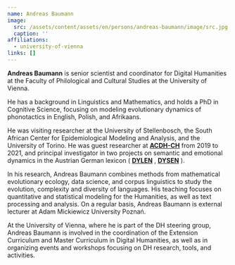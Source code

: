 ```yaml
---
name: Andreas Baumann
image:
  src: /assets/content/assets/en/persons/andreas-baumann/image/src.jpg
  caption: ''
affiliations:
  - university-of-vienna
links: []
---
```

**Andreas Baumann** is senior scientist and coordinator for Digital Humanities at the Faculty of Philological and Cultural Studies at the University of Vienna.

He has a background in Linguistics and Mathematics, and holds a PhD in Cognitive Science, focusing on modeling evolutionary dynamics of phonotactics in English, Polish, and Afrikaans.

He was visiting researcher at the University of Stellenbosch, the South African Center for Epidemiological Modeling and Analysis, and the University of Torino. He was guest researcher at [**ACDH-CH**](https://clariah.at/en/consortium/austrian-academy-of-sciences/) from 2019 to 2021, and principal investigator in two projects on semantic and emotional dynamics in the Austrian German lexicon ( [**DYLEN**](https://www.oeaw.ac.at/acdh/projects/dylen/) , [**DYSEN**](https://www.oeaw.ac.at/acdh/projects/completed-projects/dysen) ).

In his research, Andreas Baumann combines methods from mathematical evolutionary ecology, data science, and corpus linguistics to study the evolution, complexity and diversity of languages. His teaching focuses on quantitative and statistical modeling for the Humanities, as well as text processing and analysis. On a regular basis, Andreas Baumann is external lecturer at Adam Mickiewicz University Poznań.

At the University of Vienna, where he is part of the DH steering group, Andreas Baumann is involved in the coordination of the Extension Curriculum and Master Curriculum in Digital Humanities, as well as in organizing events and workshops focusing on DH research, tools, and activities.
